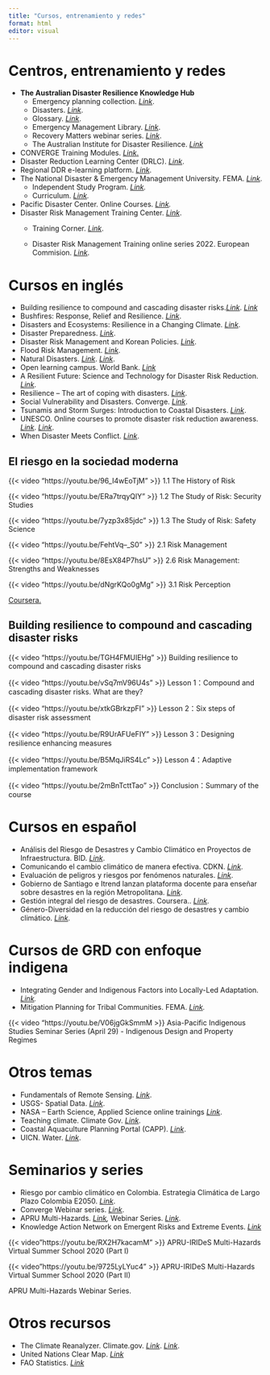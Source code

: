```yaml
---
title: "Cursos, entrenamiento y redes"
format: html
editor: visual
---
```


# **Centros, entrenamiento y redes**

-   **The Australian Disaster Resilience Knowledge Hub**
    -   Emergency planning collection. [*Link*](https://knowledge.aidr.org.au/collections/emergency-planning/).
    -   Disasters. [*Link*](https://knowledge.aidr.org.au/disasters/).
    -   Glossary. [*Link*](https://knowledge.aidr.org.au/glossary/).
    -   Emergency Management Library. [*Link*](https://knowledge.aidr.org.au/collections/emergency-management-library/).
    -   Recovery Matters webinar series. [*Link*](https://knowledge.aidr.org.au/resources/recovery-matters-webinar-series/?utm_source=Updates+from+AIDR&utm_campaign=f666ebcb63-EMAIL_CAMPAIGN_2020_03_10_03_44_COPY_01&utm_medium=email&utm_term=0_a0a8e928c9-f666ebcb63-184368417#story).
    -   The Australian Institute for Disaster Resilience. [*Link*](https://www.aidr.org.au/)
-   CONVERGE Training Modules. [*Link*.](https://converge.colorado.edu/resources/training-modules)
-   Disaster Reduction Learning Center (DRLC). [*Link*](https://www.jica.go.jp/english/activities/issues/disaster/disaster.html).
-   Regional DDR e-learning platform. [*Link*](https://courses.adpc.net/).
-   The National Disaster & Emergency Management University. FEMA. [*Link*](https://training.fema.gov/).
    -   Independent Study Program. [*Link*](https://training.fema.gov/is/)*.*
    -   Curriculum. [*Link*](https://training.fema.gov/ndemu/curriculum/)*.*
-   Pacific Disaster Center. Online Courses. [*Link*](https://www.pdc.org/help/)*.*
-   Disaster Risk Management Training Center. [*Link*](https://drmkc.jrc.ec.europa.eu/).
    -   Training Corner. [*Link*](https://drmkc.jrc.ec.europa.eu/science-for-drm/training-corner).

    -   Disaster Risk Management Training online series 2022. European Commision. [*Link*](https://drmkc.jrc.ec.europa.eu/science-for-drm/training-corner/disaster-risk-management-training-online-series-2022).

# Cursos en inglés

-   Building resilience to compound and cascading disaster risks.[*Link*](https://ap-plat.nies.go.jp/adaptation_literacy/resources/e_learning/drr/index.html). [*Link*](https://www.youtube.com/watch?v=TGH4FMUIEHg&list=PL9jaKxAv72Izbx17XKZhbFLvczH-5t7AV)
-   Bushfires: Response, Relief and Resilience. [*Link*](https://www.futurelearn.com/courses/bushfires).
-   Disasters and Ecosystems: Resilience in a Changing Climate. [*Link*](https://www.youtube.com/playlist?list=PLH___LL2LODuduh-dhLSFKOhyJZtRnIc_).
-   Disaster Preparedness. [*Link*](https://www.coursera.org/learn/disaster-preparedness).
-   Disaster Risk Management and Korean Policies. [*Link*](https://www.coursera.org/learn/disaster-risk-management-korean-policies).
-   Flood Risk Management. [*Link*](https://www.edx.org/es/course/flood-risk-management).
-   Natural Disasters. [*Link*](https://www.edx.org/es/course/natural-disasters). [*Link*](http://www.meteo.mcgill.ca/atoc185/).
-   Open learning campus. World Bank. [*Link*](https://olc.worldbank.org/content/resilience-and-disaster-risk-management-learning-lab)
-   A Resilient Future: Science and Technology for Disaster Risk Reduction. [*Link*](https://www.edx.org/es/course/a-resilient-future-science-and-technology-for-disa).
-   Resilience – The art of coping with disasters. [*Link*](https://www.edx.org/es/course/resilience-the-art-of-coping-with-disasters).
-   Social Vulnerability and Disasters. Converge. [*Link*](https://converge-training.colorado.edu/courses/vulnerable-populations/).
-   Tsunamis and Storm Surges: Introduction to Coastal Disasters. [*Link*](https://www.edx.org/es/course/tsunamis-and-storm-surges-introduction-to-coastal).
-   UNESCO. Online courses to promote disaster risk reduction awareness. [*Link*](https://en.unesco.org/greencitizens/stories/online-courses-promote-disaster-risk-reduction-awareness). [*Link*](http://elearning.unep.org/moocs/courses).
-   When Disaster Meets Conflict. [*Link*](https://www.coursera.org/learn/whendisastermeetsconflict).

## El riesgo en la sociedad moderna

::: {layout-ncol="2"}
{{< video "https://youtu.be/96_I4wEoTjM" >}} 1.1 The History of Risk

{{< video "https://youtu.be/ERa7trqyQlY" >}} 1.2 The Study of Risk: Security Studies

{{< video "https://youtu.be/7yzp3x85jdc" >}} 1.3 The Study of Risk: Safety Science

{{< video "https://youtu.be/FehtVq--_S0" >}} 2.1 Risk Management

{{< video "https://youtu.be/8EsX84P7hsU" >}} 2.6 Risk Management: Strengths and Weaknesses

{{< video "https://youtu.be/dNgrKQo0gMg" >}} 3.1 Risk Perception

[Coursera.](https://www.coursera.org/learn/risk-in-modern-society/home/module/1)
:::

## **Building resilience to compound and cascading disaster risks**

::: {layout-ncol="2"}
{{< video "https://youtu.be/TGH4FMUIEHg" >}} Building resilience to compound and cascading disaster risks

{{< video "https://youtu.be/vSq7mV96U4s" >}} Lesson 1：Compound and cascading disaster risks. What are they?

{{< video "https://youtu.be/xtkGBrkzpFI" >}} Lesson 2：Six steps of disaster risk assessment

{{< video "https://youtu.be/R9UrAFUeFIY" >}} Lesson 3：Designing resilience enhancing measures

{{< video "https://youtu.be/B5MqJiRS4Lc" >}} Lesson 4：Adaptive implementation framework

{{< video "https://youtu.be/2mBnTcttTao" >}} Conclusion：Summary of the course
:::

# Cursos en español

-   Análisis del Riesgo de Desastres y Cambio Climático en Proyectos de Infraestructura. BID. [*Link*](https://cursos.iadb.org/es/temas/infraestructura/analisis-riesgo-desastres-cambio-climatico-proyectos-infraestructura).
-   Comunicando el cambio climático de manera efectiva. CDKN. [*Link*](https://cdkn.org/comunicando/?loclang=es_es&fbclid=IwAR0sQ3LypFp0Atq5eOtWgPrOisQkKmMeBlaS-woYhp5JvqKFE122-_LIur8).
-   Evaluación de peligros y riesgos por fenómenos naturales. [*Link*](https://www.coursera.org/learn/riesgos-fenomenos-naturales/home/welcome).
-   Gobierno de Santiago e Itrend lanzan plataforma docente para enseñar sobre desastres en la región Metropolitana. [*Link*](https://plataforma.aprendedesastres.cl/).
-   Gestión integral del riesgo de desastres. Coursera.. [*Link*](https://www.coursera.org/learn/gestion-riesgo/home/welcome).
-   Género-Diversidad en la reducción del riesgo de desastres y cambio climático. [*Link*](https://es.grripp.net/cursoonline/1-video-introductorio).

# Cursos de GRD con enfoque indigena

-   Integrating Gender and Indigenous Factors into Locally-Led Adaptation. [*Link*](https://ap-plat.nies.go.jp/adaptation_literacy/resources/e_learning/ait_lla/index.html)*.*
-   Mitigation Planning for Tribal Communities. FEMA. [*Link*](https://training.fema.gov/is/courseoverview.aspx?code=IS-350&lang=en)*.*

{{< video "https://youtu.be/V06jgGkSmmM >}} Asia-Pacific Indigenous Studies Seminar Series (April 29) - Indigenous Design and Property Regimes

# Otros temas

-   Fundamentals of Remote Sensing. [*Link*](https://arset.gsfc.nasa.gov/webinars/fundamentals-remote-sensing).
-   USGS- Spatial Data. [*Link*](https://lpdaac.usgs.gov/resources/e-learning/).
-   NASA – Earth Science, Applied Science online trainings [*Link*](https://appliedsciences.nasa.gov/join-mission/training?program_area=14).
-   Teaching climate. Climate Gov. [*Link*](https://www.climate.gov/teaching).
-   Coastal Aquaculture Planning Portal (CAPP). [*Link*](https://coastalscience.noaa.gov/research/marine-spatial-ecology/coastal-aquaculture-planning-portal-capp/).
-   UICN. Water. [*Link*](https://learningelc.org/course/index.php?categoryid=6).

# **Seminarios y series**

-   Riesgo por cambio climático en Colombia. Estrategia Climática de Largo Plazo Colombia E2050. [*Link*](https://youtu.be/4v9T0QaI7ZU).
-   Converge Webinar series. [*Link*](https://converge.colorado.edu/communications/webinar-series).
-   APRU Multi-Hazards. [*Link*](https://www.apru.org/our-work/pacific-rim-challenges/multi-hazards/)*,* Webinar Series. [*Link*](https://apru.org/event/the-apru-multi-hazards-webinar-series-a-new-approach-for-disaster-risk-management-after-covid-19/).
-   Knowledge Action Network on Emergent Risks and Extreme Events. [*Link*](https://www.risk-kan.org/webinars/)

::: {layout-ncol="2"}
{{< video"https://youtu.be/RX2H7kacamM" >}} APRU-IRIDeS Multi-Hazards Virtual Summer School 2020 (Part I)

{{< video"https://youtu.be/9725LyLYuc4" >}} APRU-IRIDeS Multi-Hazards Virtual Summer School 2020 (Part II)

APRU Multi-Hazards Webinar Series.
:::

# **Otros recursos**

-   The Climate Reanalyzer. Climate.gov. [*Link*](https://www.climate.gov/teaching/resources/climate-reanalyzer-0). [*Link*](https://climatereanalyzer.org/).
-   United Nations Clear Map. [*Link*](https://geoportal.un.org/arcgis/home/item.html?id=541557fd0d4d42efb24449be614e6887)
-   FAO Statistics. [*Link*](https://www.fao.org/faostat/es/#data/ET/visualize)